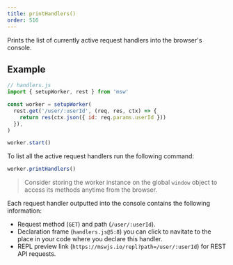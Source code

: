 ```yaml
---
title: printHandlers()
order: 516
---
```


Prints the list of currently active request handlers into the browser's console.

## Example

```js
// handlers.js
import { setupWorker, rest } from 'msw'

const worker = setupWorker(
  rest.get('/user/:userId', (req, res, ctx) => {
    return res(ctx.json({ id: req.params.userId }))
  }),
)

worker.start()
```

To list all the active request handlers run the following command:

```js
worker.printHandlers()
```

> Consider storing the worker instance on the global `window` object to access its methods anytime from the browser.

Each request handler outputted into the console contains the following information:

- Request method (`GET`) and path (`/user/:userId`).
- Declaration frame (`handlers.js@5:8`) you can click to navitate to the place in your code where you declare this handler.
- REPL preview link (`https://mswjs.io/repl?path=/user/:userId`) for REST API requests.
